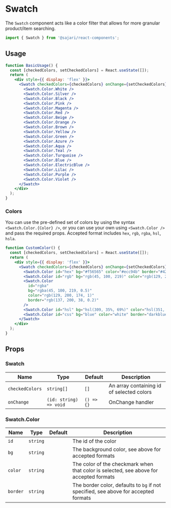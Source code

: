 
<SEO
  title="Swatch"
  description="The Swatch component acts like a color filter that allows for more granular product/item searching."
/>

# Swatch

The `Swatch` component acts like a color filter that allows for more granular product/item searching.

```js
import { Swatch } from '@sajari/react-components';
```

## Usage

```jsx
function BasicUsage() {
  const [checkedColors, setCheckedColors] = React.useState([]);
  return (
    <div style={{ display: 'flex' }}>
      <Swatch checkedColors={checkedColors} onChange={setCheckedColors}>
        <Swatch.Color.White />
        <Swatch.Color.Silver />
        <Swatch.Color.Black />
        <Swatch.Color.Pink />
        <Swatch.Color.Magenta />
        <Swatch.Color.Red />
        <Swatch.Color.Beige />
        <Swatch.Color.Orange />
        <Swatch.Color.Brown />
        <Swatch.Color.Yellow />
        <Swatch.Color.Green />
        <Swatch.Color.Azure />
        <Swatch.Color.Aqua />
        <Swatch.Color.Teal />
        <Swatch.Color.Turquoise />
        <Swatch.Color.Blue />
        <Swatch.Color.ElectricBlue />
        <Swatch.Color.Lilac />
        <Swatch.Color.Purple />
        <Swatch.Color.Violet />
      </Swatch>
    </div>
  );
}
```

### Colors

You can use the pre-defined set of colors by using the syntax `<Swatch.Color.{Color} />`, or you can use your own using `<Swatch.Color />` and pass the required props. Accepted format includes `hex`, `rgb`, `rgba`, `hsl`, `hsla`.

```jsx
function CustomColor() {
  const [checkedColors, setCheckedColors] = React.useState([]);
  return (
    <div style={{ display: 'flex' }}>
      <Swatch checkedColors={checkedColors} onChange={setCheckedColors}>
        <Swatch.Color id="hex" bg="#f56565" color="#ecc94b" border="#4299e1" />
        <Swatch.Color id="rgb" bg="rgb(45, 100, 219)" color="rgb(129, 200, 174)" border="rgb(137, 200, 38)" />
        <Swatch.Color
          id="rgba"
          bg="rgba(45, 100, 219, 0.5)"
          color="rgb(129, 200, 174, 1)"
          border="rgb(137, 200, 38, 0.2)"
        />
        <Swatch.Color id="hsl" bg="hsl(309, 35%, 69%)" color="hsl(351, 67%, 50%)" border="hsl(265, 21%, 23%)" />
        <Swatch.Color id="css" bg="blue" color="white" border="darkblue" />
      </Swatch>
    </div>
  );
}
```

## Props

### Swatch

| Name            | Type                   | Default    | Description                               |
| --------------- | ---------------------- | ---------- | ----------------------------------------- |
| `checkedColors` | `string[]`             | `[]`       | An array containing id of selected colors |
| `onChange`      | `(id: string) => void` | `() => {}` | OnChange handler                          |

### Swatch.Color

| Name     | Type     | Default | Description                                                                            |
| -------- | -------- | ------- | -------------------------------------------------------------------------------------- |
| `id`     | `string` |         | The id of the color                                                                    |
| `bg`     | `string` |         | The background color, see above for accepted formats                                   |
| `color`  | `string` |         | The color of the checkmark when that color is selected, see above for accepted formats |
| `border` | `string` |         | The border color, defaults to `bg` if not specified, see above for accepted formats    |

